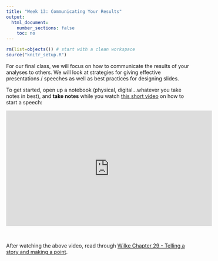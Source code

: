 ```yaml
---
title: "Week 13: Communicating Your Results"
output:
  html_document:
    number_sections: false
    toc: no
---
```


```r
rm(list=objects()) # start with a clean workspace
source("knitr_setup.R")
```

For our final class, we will focus on how to communicate the results of your analyses to others. We will look at strategies for giving effective presentations / speeches as well as best practices for designing slides.

To get started, open up a notebook (physical, digital...whatever you take notes in best), and **take notes** while you watch [this short video](https://www.youtube.com/watch?v=w82a1FT5o88) on how to start a speech:

<iframe width="560" height="315" src="https://www.youtube.com/embed/w82a1FT5o88" frameborder="0" allow="accelerometer; autoplay; encrypted-media; gyroscope; picture-in-picture" allowfullscreen></iframe>

<br>

After watching the above video, read through [Wilke Chapter 29 - Telling a story and making a point](https://serialmentor.com/dataviz/telling-a-story.html).
